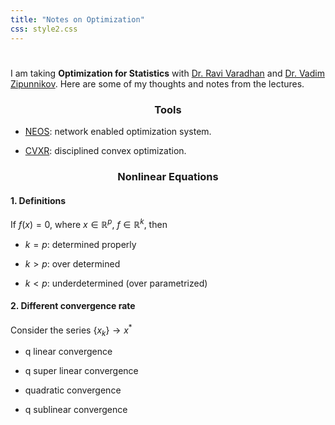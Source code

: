 ```yaml
---
title: "Notes on Optimization"
css: style2.css
---
```

<script>
  (function(i,s,o,g,r,a,m){i['GoogleAnalyticsObject']=r;i[r]=i[r]||function(){
  (i[r].q=i[r].q||[]).push(arguments)},i[r].l=1*new Date();a=s.createElement(o),
  m=s.getElementsByTagName(o)[0];a.async=1;a.src=g;m.parentNode.insertBefore(a,m)
  })(window,document,'script','https://www.google-analytics.com/analytics.js','ga');

  ga('create', 'UA-99094202-1', 'auto');
  ga('send', 'pageview');

</script>

#

#

I am taking __Optimization for Statistics__ with [Dr. Ravi Varadhan](https://www.jhsph.edu/faculty/directory/profile/2393/ravi-varadhan) and [Dr. Vadim Zipunnikov](http://www.biostat.jhsph.edu/~vzipunni/). Here are some of my thoughts and notes from the lectures.

<center> <h3>Tools</h3> </center>
 
- [NEOS](https://neos-guide.org/): network enabled optimization system.

- [CVXR](https://cran.r-project.org/web/packages/CVXR/index.html): disciplined convex optimization.

<center> <h3>Nonlinear Equations</h3> </center>

#### 1. Definitions

If $f(x) = 0$, where $x \in \mathbb{R}^p$, $f \in \mathbb{R}^k$, then

- $k=p$: determined properly

- $k>p$: over determined

- $k<p$: underdetermined (over parametrized)

#### 2. Different convergence rate

Consider the series $\{x_k\} \rightarrow x^{*}$

- q linear convergence

- q super linear convergence

- quadratic convergence

- q sublinear convergence




